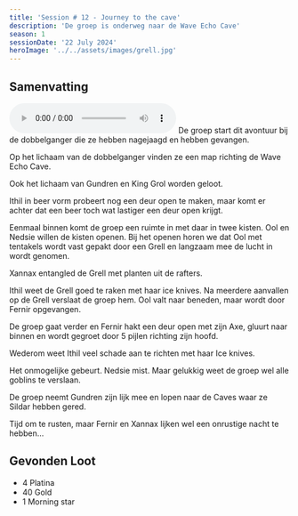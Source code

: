 ```yaml
---
title: 'Session # 12 - Journey to the cave'
description: 'De groep is onderweg naar de Wave Echo Cave'
season: 1
sessionDate: '22 July 2024'
heroImage: '../../assets/images/grell.jpg'
---
```



## Samenvatting

<audio controls>
    <source src={audio} type="audio/mpeg" />
    Your browser does not support the audio element.
</audio>
De groep start dit avontuur bij de dobbelganger die ze hebben nagejaagd en hebben gevangen.

Op het lichaam van de dobbelganger vinden ze een map richting de Wave Echo Cave.

Ook het lichaam van Gundren en King Grol worden geloot.

<CharacterPopper character="ithil" client:load> Ithil </CharacterPopper> in beer vorm probeert nog een deur open te maken, maar komt er achter dat
een beer toch wat lastiger een deur open krijgt.

Eenmaal binnen komt de groep een ruimte in met daar in twee kisten. <CharacterPopper character="ool" client:load>Ool</CharacterPopper> en <CharacterPopper character="nedsie" client:load>Nedsie</CharacterPopper> willen de kisten openen.
Bij het openen horen we dat <CharacterPopper character="ool" client:load>Ool</CharacterPopper> met tentakels wordt vast gepakt door een Grell en langzaam mee de lucht in wordt genomen.

<CharacterPopper character="xannax" client:load> Xannax </CharacterPopper> entangled de Grell met planten uit de rafters.

Ithil weet de Grell goed te raken met haar ice knives. Na meerdere aanvallen op de Grell verslaat de groep hem.
Ool valt naar beneden, maar wordt door <CharacterPopper character="fernir" client:load>Fernir</CharacterPopper> opgevangen.

De groep gaat verder en <CharacterPopper character="fernir" client:load>Fernir</CharacterPopper> hakt een deur open met zijn Axe, gluurt naar binnen en wordt gegroet door 5 pijlen richting zijn hoofd.

Wederom weet <CharacterPopper character="ithil" client:load>Ithil</CharacterPopper> veel schade aan te richten met haar Ice knives.

Het onmogelijke gebeurt. <CharacterPopper character="nedsie" client:load>Nedsie</CharacterPopper> mist. Maar gelukkig weet de groep wel alle goblins te verslaan.

De groep neemt Gundren zijn lijk mee en lopen naar de Caves waar ze Sildar hebben gered.

Tijd om te rusten, maar <CharacterPopper character="fernir" client:load>Fernir</CharacterPopper> en <CharacterPopper character="xannax" client:load>Xannax</CharacterPopper> lijken wel een onrustige nacht te hebben...

## Gevonden Loot

-   4 Platina
-   40 Gold
-   1 Morning star
